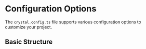 # Configuration Options

The `crystal.config.ts` file supports various configuration options to customize your project.

## Basic Structure
